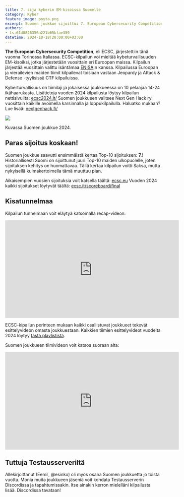 ```yaml
---
title: 7. sija kyberin EM-kisoissa Suomelle
category: Kyber
feature_image: poyta.png
excerpt: Suomen joukkue sijoittui 7. European Cybersecurity Competition- kilpailussa!
authors: 
- ts:61d8846356a221b65bfae359
datetime: 2024-10-18T20:00:00+03:00
---
```


**The European Cybersecurity Competition**, eli ECSC, järjestettiin tänä vuonna Torinossa Italiassa.
ECSC-kilpailun voi mieltää kybeturvallisuuden EM-kisoiksi, jotka järjestetään vuosittain eri Euroopan maissa.
Kilpailun järjestää vuosittain valittu isäntämaa [ENISA](https://www.enisa.europa.eu/):n kanssa.
Kilpailussa Euroopan ja vierailevien maiden tiimit kilpailevat toisiaan vastaan Jeopardy ja Attack & Defense -tyylisissä CTF kilpailuissa.

Kyberturvallisuus on tiimilaji ja jokaisessa joukkueessa on 10 pelaajaa 14-24 ikähaarukasta.
Lisätietoja vuoden 2024 kilpailusta löytyy kilpailun nettisivuilta: [ecsc2024.it/](https://ecsc2024.it)
Suomen joukkueen valitsee Next Gen Hack ry vuosittain kaikille avoimella karsinnalla ja loppukilpailulla.
Haluatko mukaan? Lue lisää: [nextgenhack.fi/](https://nextgenhack.fi)

<Image src="tiimi.png" />

Kuvassa Suomen joukkue 2024.

## Paras sijoitus koskaan!

Suomen joukkue saavutti ensimmäistä kertaa Top-10 sijoituksen: **7.**!
Historiallisesti Suomi on sijoittunut juuri Top-10 maiden ulkopuolelle, joten sijoituksen kehitys on huomattavaa.
Tällä kertaa kilpailun voitti Saksa, mutta nykyisellä kulmakertoimella tämä muuttuu pian.

Aikaisempien vuosien sijoituksia voit katsella täältä: [ecsc.eu](https://ecsc.eu/past-editions)
Vuoden 2024 kaikki sijoitukset löytyvät täältä: [ecsc.it/scoreboard/final](https://ecsc2024.it/scoreboard/final)

## Kisatunnelmaa
Kilpailun tunnelmaan voit eläytyä katsomalla recap-videon:
<iframe width="560" height="315" src="https://www.youtube-nocookie.com/embed/kIyf7lEL3SI?si=7Eml70S4wNI8Qs1x" title="YouTube video player" frameborder="0" allow="accelerometer; autoplay; clipboard-write; encrypted-media; gyroscope; picture-in-picture; web-share" referrerpolicy="strict-origin-when-cross-origin" allowfullscreen></iframe>

ECSC-kipailun perinteen mukaan kaikki osallistuvat joukkueet tekevät esittelyvideon omasta joukkuestaan.
Kaikkien tiimien esittelyvideot vuodelta 2024 löytyy [tästä playlististä](https://www.youtube.com/watch?v=zM77Il2kXgc&list=PLKrMw8cotvg8dsiYUq0bVDz3RrbL3-Loe).

Suomen joukkueen tiimivideon voit katsoa suoraan alta:
<iframe width="560" height="315" src="https://www.youtube-nocookie.com/embed/HB6Yh51FTtI?si=sUk1sAzNq19twWiv" title="YouTube video player" frameborder="0" allow="accelerometer; autoplay; clipboard-write; encrypted-media; gyroscope; picture-in-picture; web-share" referrerpolicy="strict-origin-when-cross-origin" allowfullscreen></iframe>

## Tuttuja Testausserveriltä
Allekirjoittanut (Eemil, @esinko) oli myös osana Suomen joukkuetta jo toista vuotta.
Monia muita joukkueen jäseniä voit kohdata Testausserverin Discordissa ja tapahtumissakin.
Itse ainakin kerron mielelläni kilpailusta lisää. Discordissa tavataan!
